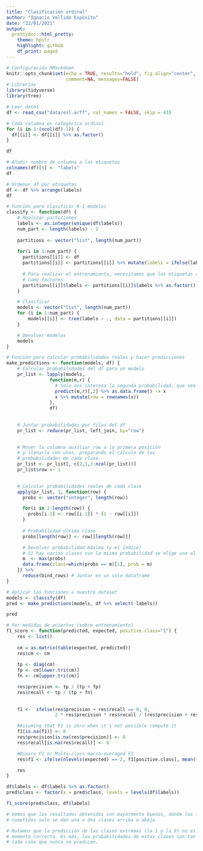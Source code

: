 ```yaml
---
title: "Clasificación ordinal"
author: "Ignacio Vellido Expósito"
date: "22/01/2021"
output:
  prettydoc::html_pretty:
    theme: hpstr
    highlight: github
    df_print: paged
---
```


```r
# Configuración RMarkdown
knitr::opts_chunk$set(echo = TRUE, results="hold", fig.align="center", 
                      comment=NA, messages=FALSE)
# Librerías
library(tidyverse)
library(tree)
```


```r
# Leer datos
df <- read_csv("data/esl.arff", col_names = FALSE, skip = 43)

# Cada columna es categórica ordinal
for (i in 1:(ncol(df)-1)) {
  df[[i]] <- df[[i]] %>% as.factor()
}

df
```

```r
# Añadir nombre de columna a las etiquetas
colnames(df)[5] <- "labels"
df
```


```r
# Ordenar df por etiquetas
df <- df %>% arrange(labels)
df
```


```r
# Función para clasificar K-1 modelos
classify <- function(df) {
    # Realizar particiones
    labels <- as.integer(unique(df$labels))
    num_part <- length(labels) - 1
    
    partitions <- vector("list", length(num_part))
    
    for(i in 1:num_part) {
      partitions[[i]] <- df
      partitions[[i]] <- partitions[[i]] %>% mutate(labels = ifelse(labels <= i, 0, 1))
      
      # Para realizar el entrenamiento, necesitamos que las etiquetas se codifiquen
      # como factores
      partitions[[i]]$labels <- partitions[[i]]$labels %>% as.factor()
    }

    # Clasificar
    models <- vector("list", length(num_part))
    for (i in 1:num_part) {
        models[[i]] <- tree(labels ~ ., data = partitions[[i]])
    }

    # Devolver modelos
    models
}
```

```r
# Función para calcular probabilidades reales y hacer predicciones
make_predictions <- function(models, df) {
    # Calcular probabilidades del df para un modelo
    pr_list <- lapply(models,
                function(m,r) {
                  # Solo nos interesa la segunda probabilidad, que sea > i
                  predict(m,r)[,2] %>% as.data.frame() -> x
                  x %>% mutate(row = rownames(x))
                },
                df)
    
    
    # Juntar probabilidades por filas del df
    pr_list <- reduce(pr_list, left_join, by="row")
    

    # Mover la columna auxiliar row a la primera posición
    # y llenarla con unos, preparando el cálculo de las
    # probabilidades de cada clase
    pr_list <- pr_list[, c(2,1,3:ncol(pr_list))]
    pr_list$row <- 1
    

    # Calcular probabilidades reales de cada clase
    apply(pr_list, 1, function(row) {
      probs <- vector("integer", length(row))

      for(i in 2:length(row)) {
        probs[i-1] <- row[[i-1]] * (1 - row[[i]])
      }
      
      # Probabilidad última clase
      probs[length(row)] <- row[[length(row)]]

      # Devolver probabilidad máxima (y el índice)
      # Si hay varias clases con la misma probabilidad se elige una al azar
      m  <- max(probs)
      data.frame(class=which(probs == m)[1], prob = m)
    }) %>%
      reduce(bind_rows) # Juntar en un solo dataframe
}
```


```r
# Aplicar las funciones a nuestro dataset
models <- classify(df)
pred <- make_predictions(models, df %>% select(-labels))

pred
```


```r
# Ver medidas de aciertos (sobre entrenamiento)
f1_score <- function(predicted, expected, positive.class="1") {
    res <- list()
    
    cm = as.matrix(table(expected, predicted))
    res$cm <- cm
    
    tp <- diag(cm)
    fp <- cm[lower.tri(cm)]
    fn <- cm[upper.tri(cm)]

    res$precision <- tp / (tp + fp)
    res$recall <- tp / (tp + fn)
    
    
    f1 <-  ifelse(res$precision + res$recall == 0, 0,
                  2 * res$precision * res$recall / (res$precision + res$recall))

    #Assuming that F1 is zero when it's not possible compute it
    f1[is.na(f1)] <- 0
    res$precision[is.na(res$precision)] <- 0
    res$recall[is.na(res$recall)] <- 0

    #Binary F1 or Multi-class macro-averaged F1
    res$f1 <- ifelse(nlevels(expected) == 2, f1[positive.class], mean(f1))

    res
}

df$labels <- df$labels %>% as.factor()
pred$class <- factor(x = pred$class, levels = levels(df$labels))

f1_score(pred$class, df$labels)

# Vemos que los resultados obtenidos son mayormente buenos, donde los fallos
# cometidos solo se dan una o dos clases arriba o abajo.

# Notamos que la predicción de las clases extremas (la 1 y la 9) no es en ningún
# momento correcta. Es más, las probabilidades de estas clases son tan bajas en
# cada caso que nunca se predicen.
```

